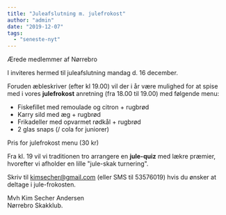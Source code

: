```yaml
---
title: "Juleafslutning m. julefrokost"
author: "admin"
date: "2019-12-07"
tags: 
  - "seneste-nyt"
---
```


Ærede medlemmer af Nørrebro  
  
I inviteres hermed til juleafslutning mandag d. 16 december.  
  
Foruden æbleskriver (efter kl 19.00) vil der i år være mulighed for at spise med i vores **julefrokost** anretning (fra 18.00 til 19.00) med følgende menu:

- Fiskefillet med remoulade og citron + rugbrød
- Karry sild med æg + rugbrød
- Frikadeller med opvarmet rødkål + rugbrød
- 2 glas snaps (/ cola for juniorer)

Pris for julefrokost menu (30 kr)  
  
Fra kl. 19 vil vi traditionen tro arrangere en **jule-quiz** med lækre præmier, hvorefter vi afholder en lille "jule-skak turnering".  
  
Skriv til kimsecher@gmail.com (eller SMS til 53576019) hvis du ønsker at deltage i jule-frokosten.  
  
Mvh Kim Secher Andersen  
Nørrebro Skakklub.
